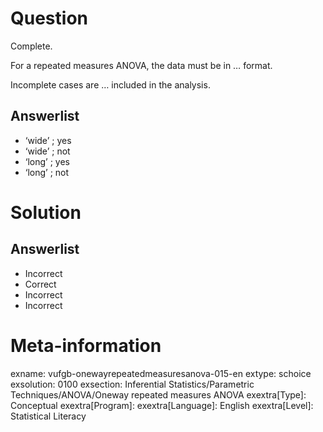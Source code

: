 Question
========
  
Complete.

For a repeated measures ANOVA, the data must be in ... format.

Incomplete cases are ... included in the analysis.

Answerlist
----------
* 'wide' ; yes
* 'wide' ; not
* 'long' ; yes
* 'long' ; not

Solution
========

Answerlist
----------
* Incorrect
* Correct
* Incorrect
* Incorrect

Meta-information
================
exname: vufgb-onewayrepeatedmeasuresanova-015-en
extype: schoice
exsolution: 0100
exsection: Inferential Statistics/Parametric Techniques/ANOVA/Oneway repeated measures ANOVA
exextra[Type]: Conceptual
exextra[Program]: 
exextra[Language]: English
exextra[Level]: Statistical Literacy
